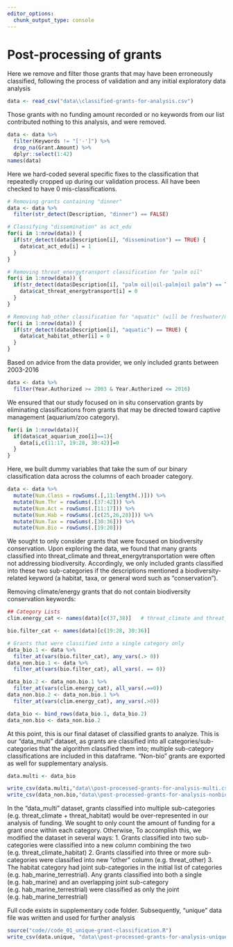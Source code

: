 ```yaml
---
editor_options: 
  chunk_output_type: console
---
```


# Post-processing of grants 

Here we remove and filter those grants that may have been erroneously classified, following the process of validation and any initial exploratory data analysis
```r
data <- read_csv("data\\classified-grants-for-analysis.csv")
```

Those grants with no funding amount recorded or no keywords from our list contributed nothing to this analysis, and were removed.
```r
data <- data %>% 
  filter(Keywords != "['-']") %>%
  drop_na(Grant.Amount) %>%
  dplyr::select(1:42) 
names(data)
```

Here we hard-coded several specific fixes to the classification that repeatedly cropped up during our validation process. All have been checked to have 0 mis-classifications.
```r
# Removing grants containing "dinner"
data <- data %>%
  filter(str_detect(Description, "dinner") == FALSE)

# Classifying "dissemination" as act_edu
for(i in 1:nrow(data)) {
  if(str_detect(data$Description[i], "dissemination") == TRUE) {
    data$cat_act_edu[i] = 1
  }
}

# Removing threat_energytransport classification for "palm oil"
for(i in 1:nrow(data)) {
  if(str_detect(data$Description[i], "palm oil|oil-palm|oil palm") == TRUE) {
    data$cat_threat_energytransport[i] = 0
  }
}

# Removing hab_other classification for "aquatic" (will be freshwater/marine)
for(i in 1:nrow(data)) {
  if(str_detect(data$Description[i], "aquatic") == TRUE) {
    data$cat_habitat_other[i] = 0
  }
}
```

Based on advice from the data provider, we only included grants between 2003-2016
```r
data <- data %>%
  filter(Year.Authorized >= 2003 & Year.Authorized <= 2016)
```

We ensured that our study focused on in situ conservation grants by eliminating classifications from grants that may be directed toward captive management (aquarium/zoo category).
```r
for(i in 1:nrow(data)){
  if(data$cat_aquarium_zoo[i]==1){
    data[i,c(11:17, 19:28, 30:42)]=0
  }
}
```

Here, we built dummy variables that take the sum of our binary classification data across the columns of each broader category.
```r
data <- data %>%
  mutate(Num.Class = rowSums(.[,11:length(.)])) %>%
  mutate(Num.Thr = rowSums(.[37:42])) %>%
  mutate(Num.Act = rowSums(.[11:17])) %>%
  mutate(Num.Hab = rowSums(.[c(25,26,28)])) %>%
  mutate(Num.Tax = rowSums(.[30:36])) %>%
  mutate(Num.Bio = rowSums(.[19:20]))
```

We sought to only consider grants that were focused on biodiversity conservation. Upon exploring the data, we found that many grants classified into threat_climate and threat_energytransportation were often not addressing biodiversity. Accordingly, we only included grants classified into these two sub-categories if the descriptions mentioned a biodiversity-related keyword (a habitat, taxa, or general word such as "conservation").

Removing climate/energy grants that do not contain biodiversity conservation keywords:
```r
## Category Lists
clim.energy_cat <- names(data)[c(37,38)]   # threat_climate and threat_energytransport

bio.filter_cat <- names(data)[c(19:28, 30:36)]

# Grants that were classified into a single category only
data_bio.1 <- data %>%
  filter_at(vars(bio.filter_cat), any_vars(.> 0)) 
data_non.bio.1 <- data %>%
  filter_at(vars(bio.filter_cat), all_vars(. == 0))

data_bio.2 <- data_non.bio.1 %>%
  filter_at(vars(clim.energy_cat), all_vars(.==0))
data_non.bio.2 <- data_non.bio.1 %>%
  filter_at(vars(clim.energy_cat), any_vars(.>0))

data_bio <- bind_rows(data_bio.1, data_bio.2)
data_non.bio <- data_non.bio.2
```

At this point, this is our final dataset of classified grants to analyze. This is our "data_multi" dataset, as grants are classified into all categories/sub-categories that the algorithm classified them into; multiple sub-category classifications are included in this dataframe. "Non-bio" grants are exported as well for supplementary analysis.
```r
data.multi <- data_bio

write_csv(data.multi,"data\\post-processed-grants-for-analysis-multi.csv")
write_csv(data_non.bio,"data\\post-processed-grants-for-analysis-nonbio.csv")
```

In the "data_multi" dataset, grants classified into multiple sub-categories (e.g. threat_climate + threat_habitat) would be over-represented in our analysis of funding. We sought to only count the amount of funding for a grant once within each category. Otherwise,  To accomplish this, we modified the dataset in several ways:
  1. Grants classified into two sub-categories were classified into a new column combining the two (e.g. threat_climate_habitat)
  2. Grants classified into three or more sub-categories were classified into new "other" column (e.g. threat_other)
  3. The habitat category had joint sub-categories in the initial list of categories (e.g. hab_marine_terrestrial). Any grants classified into both a single (e.g. hab_marine) and an overlapping joint sub-category (e.g. hab_marine_terrestrial) were classified as only the joint (e.g. hab_marine_terrestrial)

Full code exists in supplementary code folder. Subsequently, "unique" data file was written and used for further analysis
```r
source("code//code_01_unique-grant-classification.R")
write_csv(data.unique, "data\\post-processed-grants-for-analysis-unique.csv")
```
